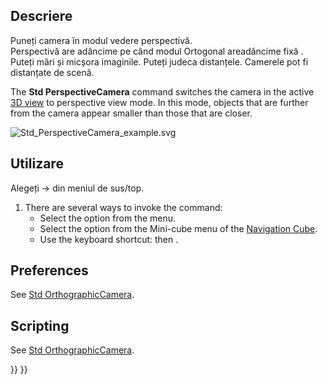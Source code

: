 <languages/>

{{Docnav
|[[Std_OrthographicCamera|OrthographicCamera]]
|[[Std_MainFullscreen|MainFullscreen]]
|[[Std_View_Menu|Std View Menu]]
|IconL=Std_OrthographicCamera.svg
|IconR=Std_MainFullscreen.svg
|IconC=Freecad.svg
}}

<div class="mw-translate-fuzzy">
{{GuiCommand|Name=Std PerspectiveCamera|MenuLocation=[[Std View Menu|View]] → Perspective view‏‎||Workbenches=All|Shortcut=P|SeeAlso=[[Std OrthographicCamera|Orthographic view]]}}
</div>

<span id="Description"></span>
<div class="mw-translate-fuzzy">
==Descriere==
Puneți camera în modul vedere perspectivă.<br />
Perspectivă are adâncime pe când modul Ortogonal areadâncime fixă . Puteți mări și micșora imaginile. Puteți judeca distanțele. Camerele pot fi distanțate de scenă.<br />
</div>

The '''Std PerspectiveCamera''' command switches the camera in the active [[3D_view|3D view]] to perspective view mode. In this mode, objects that are further from the camera appear smaller than those that are closer.

[[Image:Std_PerspectiveCamera_example.svg]]
{{Caption|Two cubes with the same dimensions in perspective view}}

<span id="Usage"></span>
<div class="mw-translate-fuzzy">
==Utilizare==
Alegeți {{KEY| View}}  →  {{KEY|[[Image:View-perspective.svg|32px]] Perspective view}}  din meniul de sus/top.
</div>

# There are several ways to invoke the command:
#* Select the {{MenuCommand|View → [[Image:Std_PerspectiveCamera.svg|16px]] Perspective view}} option from the menu.
#* Select the {{MenuCommand|[[Image:Std_PerspectiveCamera.svg|16px]] Perspective view}} option from the Mini-cube menu of the [[Navigation_Cube|Navigation Cube]].
#* Use the keyboard shortcut: {{KEY|V}} then {{KEY|P}}.

==Preferences==

See [[Std_OrthographicCamera#Preferences|Std OrthographicCamera]].

==Scripting==

See [[Std_OrthographicCamera#Scripting|Std OrthographicCamera]].


{{Docnav
|[[Std_OrthographicCamera|OrthographicCamera]]
|[[Std_MainFullscreen|MainFullscreen]]
|[[Std_View_Menu|Std View Menu]]
|IconL=Std_OrthographicCamera.svg
|IconR=Std_MainFullscreen.svg
|IconC=Freecad.svg
}}

{{Std_Base_navi{{#translation:}}}}
{{Userdocnavi{{#translation:}}}}